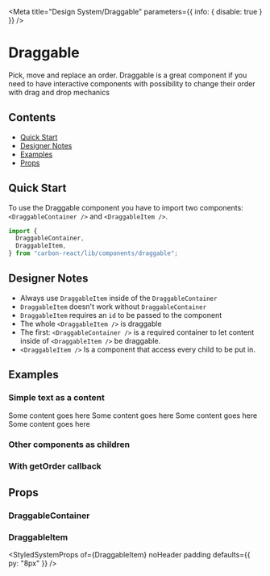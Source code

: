 

<Meta
  title="Design System/Draggable"
  parameters={{ info: { disable: true } }}
/>

# Draggable

Pick, move and replace an order. Draggable is a great component if you need to have interactive components
with possibility to change their order with drag and drop mechanics

## Contents

- [Quick Start](#quick-start)
- [Designer Notes](#designer-notes)
- [Examples](#examples)
- [Props](#props)

## Quick Start

To use the Draggable component you have to import two components: `<DraggableContainer />` and `<DraggableItem />`.

```javascript
import {
  DraggableContainer,
  DraggableItem,
} from "carbon-react/lib/components/draggable";
```

## Designer Notes

- Always use `DraggableItem` inside of the `DraggableContainer`
- `DraggableItem` doesn't work without `DraggableContainer`
- `DraggableItem` requires an `id` to be passed to the component
- The whole `<DraggableItem />` is draggable
- The first: `<DraggableContainer />` is a required container to let content inside of `<DraggableItem />` be draggable.
- `<DraggableItem />` Is a component that access every child to be put in.

## Examples

### Simple text as a content

<Preview>
  <Story name="default">
    <DraggableContainer>
      <DraggableItem key="1" id={1}>
        Some content goes here
      </DraggableItem>
      <DraggableItem key="2" id={2}>
        Some content goes here
      </DraggableItem>
      <DraggableItem key="3" id={3}>
        Some content goes here
      </DraggableItem>
      <DraggableItem key="4" id={4}>
        Some content goes here
      </DraggableItem>
    </DraggableContainer>
  </Story>
</Preview>

### Other components as children

<Preview>
  <Story name="components as children">
    <DraggableContainer>
      <DraggableItem key="1" id={1}>
        <Checkbox label="checkbox one" mb={0} />
      </DraggableItem>
      <DraggableItem key="2" id={2}>
        <Checkbox label="checkbox two" mb={0} />
      </DraggableItem>
      <DraggableItem key="3" id={3}>
        <Checkbox label="checkbox three" mb={0} />
      </DraggableItem>
      <DraggableItem key="4" id={4}>
        <Checkbox label="checkbox four" mb={0} />
      </DraggableItem>
    </DraggableContainer>
  </Story>
</Preview>

### With getOrder callback

<Preview>
  <Story
    name="with getOrder callback"
    id="design-system-draggable-test--default"
  />
</Preview>

## Props

### DraggableContainer

<StyledSystemProps of={DraggableContainer} noHeader margin />

### DraggableItem

<StyledSystemProps
  of={DraggableItem}
  noHeader
  padding
  defaults={{ py: "8px" }}
/>
